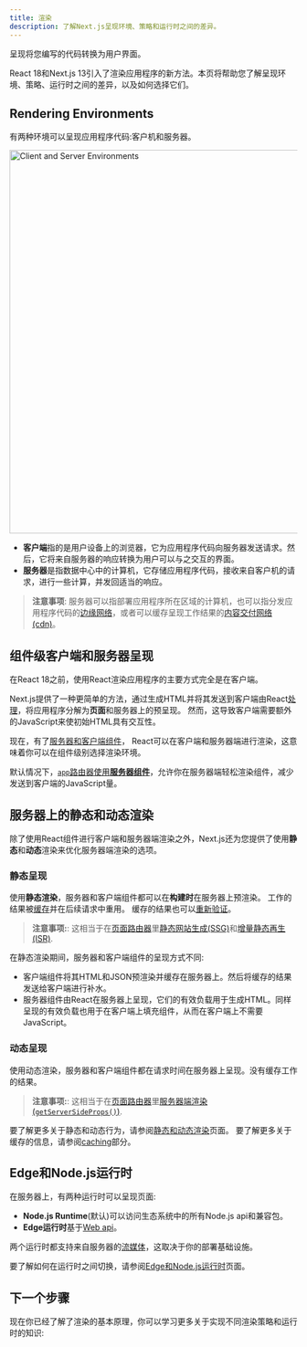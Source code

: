 ```yaml
---
title: 渲染
description: 了解Next.js呈现环境、策略和运行时之间的差异。
---
```


呈现将您编写的代码转换为用户界面。

React 18和Next.js 13引入了渲染应用程序的新方法。本页将帮助您了解呈现环境、策略、运行时之间的差异，以及如何选择它们。

## Rendering Environments

有两种环境可以呈现应用程序代码:客户机和服务器。

<Image
  alt="Client and Server Environments"
  srcLight="/docs/light/client-and-server-environments.png"
  srcDark="/docs/dark/client-and-server-environments.png"
  width="1600"
  height="672"
/>

- **客户端**指的是用户设备上的浏览器，它为应用程序代码向服务器发送请求。然后，它将来自服务器的响应转换为用户可以与之交互的界面。
- **服务器**是指数据中心中的计算机，它存储应用程序代码，接收来自客户机的请求，进行一些计算，并发回适当的响应。

> **注意事项**: 服务器可以指部署应用程序所在区域的计算机，也可以指分发应用程序代码的[边缘网络](https://vercel.com/docs/concepts/edge-network/overview)，或者可以缓存呈现工作结果的[内容交付网络(cdn)](https://developer.mozilla.org/en-US/docs/Glossary/CDN)。

## 组件级客户端和服务器呈现

在React 18之前，使用React渲染应用程序的主要方式完全是在客户端。

Next.js提供了一种更简单的方法，通过生成HTML并将其发送到客户端由React[处理](https://react.dev/reference/react-dom/hydrate#hydrating-server-rendered-html)，将应用程序分解为**页面**和服务器上的预呈现。
然而，这导致客户端需要额外的JavaScript来使初始HTML具有交互性。

现在，有了[服务器和客户端组件](/docs/getting-started/react-essentials)， React可以在客户端和服务器端进行渲染，这意味着你可以在组件级别选择渲染环境。

默认情况下，[`app`路由器使用**服务器组件**](/docs/getting-started/react-essentials#Server-Components)，允许你在服务器端轻松渲染组件，减少发送到客户端的JavaScript量。

## 服务器上的静态和动态渲染

除了使用React组件进行客户端和服务器端渲染之外，Next.js还为您提供了使用**静态**和**动态**渲染来优化服务器端渲染的选项。

### 静态呈现

使用**静态渲染**，服务器和客户端组件都可以在**构建时**在服务器上预渲染。
工作的结果被[缓存](/docs/app/building-your-application/data-fetching/caching)并在后续请求中重用。
缓存的结果也可以[重新验证](/docs/app/building-your-application/data-fetching#revalidating-data)。

> **注意事项:**: 这相当于在[页面路由器](/docs/pages/building-your-application/rendering)里[静态网站生成(SSG)](/docs/pages/building-your-application/rendering/static-site-generation)和[增量静态再生(ISR)](/docs/pages/building-your-application/rendering/incremental-static-regeneration).

在静态渲染期间，服务器和客户端组件的呈现方式不同:

- 客户端组件将其HTML和JSON预渲染并缓存在服务器上。然后将缓存的结果发送给客户端进行补水。
- 服务器组件由React在服务器上呈现，它们的有效负载用于生成HTML。同样呈现的有效负载也用于在客户端上填充组件，从而在客户端上不需要JavaScript。

### 动态呈现

使用动态渲染，服务器和客户端组件都在请求时间在服务器上呈现。没有缓存工作的结果。

> **注意事项:**: 这相当于在[页面路由器](/docs/pages/building-your-application/rendering)里[服务器端渲染 (`getServerSideProps()`)](/docs/pages/building-your-application/rendering/server-side-rendering).

要了解更多关于静态和动态行为，请参阅[静态和动态渲染](/docs/app/building-your-application/rendering/static-and-dynamic-rendering)页面。
要了解更多关于缓存的信息，请参阅[caching](/docs/app/building-your-application/data-fetching/caching)部分。

## Edge和Node.js运行时

在服务器上，有两种运行时可以呈现页面:

- **Node.js Runtime**(默认)可以访问生态系统中的所有Node.js api和兼容包。
- **Edge运行时**基于[Web api](/docs/app/api-reference/edge)。

两个运行时都支持来自服务器的[流媒体](/docs/app/building-your-application/routing/loading-ui-and-streaming)，这取决于你的部署基础设施。

要了解如何在运行时之间切换，请参阅[Edge和Node.js运行时](/docs/app/building-your-application/rendering/edge-and-nodejs-runtimes)页面。

## 下一个步骤

现在你已经了解了渲染的基本原理，你可以学习更多关于实现不同渲染策略和运行时的知识:
